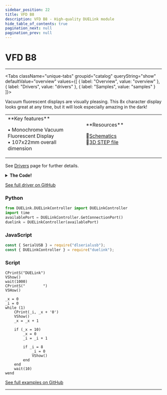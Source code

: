 ```yaml
---
sidebar_position: 22
title: VFD B8
description: VFD B8 - High-quality DUELink module
hide_table_of_contents: true
pagination_next: null
pagination_prev: null
---
```



# VFD B8

<ImageSection 
  product="dvfdb8-c"
  tagline="Vacuum Fluorescent Character Display"
/>

---

<Tabs className="unique-tabs" groupid="catalog" queryString="show" defaultValue="overview"
  values={[
    {
        label: "Overview",
        value: "overview"
    },
    {
        label: "Drivers",
        value: "drivers"
    },
    {
        label: "Samples",
        value: "samples"
    }
]}>

<TabItem value="overview">

Vacuum fluorescent displays are visually pleasing. This 8x character display looks great at any time, but it will look especially amazing in the dark!

<table><td width='50%'>
**Key features**

• Monochrome Vacuum Fluorescent Display<br/>
• 107x22mm overall dimension<br/>

</td><td width='50%'>
**Resources**
 
📄[Schematics](/sch/gdl-dvfdb8-c.pdf)<br/>
🔩[3D STEP file](/3d/gdl-dvfdb8-c.step)<br/>
</td></table>

</TabItem>

<TabItem value="drivers">

See [Drivers](/docs/engine/drivers) page for further details.

<details>
<summary><strong>The Code!</strong></summary>

**VFD B8 Driver**

```batch
##### VFD B8 Driver #####

fn DVer()
    return 1.0
fend

Alias(en=9,rst=8,cs=17,clk=12,din=14)

fn Write(d)
    for i in Range(0,8)
        DWrite(clk,0)
        
        if (d & 0x01)
            DWrite(din,1)
        else
            DWrite(din,0)
        end
        
        d = d >> 1
        DWrite(clk,1)
    next
fend

fn VCmd(c)
    DWrite(cs,0)
    Write(c)
    DWrite(cs,1)
fend

fn VShow()
    VCmd(0xe8)
fend

fn Init()
    DWrite(en,1)
    DWrite(rst,0)
    Wait(1)
    DWrite(rst,1)
    Wait(1)
    #SET HOW MANY digital numbers
    DWrite(cs,0)
    Write(0xe0)
    Wait(1)
    Write(0x07)#//8 digital
    DWrite(cs,1)
    Wait(1)

    #set bright
    DWrite(cs,0)
    Write(0xe4)
    Wait(1)
    Write(0xff)#//level 255 max
    DWrite(cs,1)
    Wait(1)
fend

fn CPrint(x, c)
    DWrite(cs,0)
    Write(0x20 + x)
    Write(c)
    DWrite(cs,1)
fend

fn CPrintS(b2)
    for i in Range(len(b2))
        CPrint(i, b2[i])
    next
fend

Init()

##############################
```

</details>

[See full driver on GitHub](https://github.com/ghi-electronics/duelink-website/tree/main/static/code/drivers)

</TabItem>

<TabItem value="samples">

### Python

```python
from DUELink.DUELinkController import DUELinkController
import time
availablePort = DUELinkController.GetConnectionPort()
duelink = DUELinkController(availablePort)
```

### JavaScript

```javascript
const { SerialUSB } = require("dlserialusb");
const { DUELinkController } = require("duelink");
```

### Script

```batch
CPrintS("DUELink")
VShow()
wait(1000)
CPrintS("        ")
VSHow()

_x = 0
_i = 0
while (1)   
    CPrint(_i, _x + '0')
    VShow()
    _x = _x + 1
    
    if (_x = 10)
        _x = 0
        _i = _i + 1
        
        if _i = 8
            _i = 0
            VShow()
        end
    end
    wait(10)      
wend

```

[See full examples on GitHub](https://github.com/ghi-electronics/duelink-website/tree/main/static/code/samples)

</TabItem>

</Tabs>

---

<OrderSection
    product="DUELink VFD B8"
    partnumber="GDL-DVFDB8-C"
    price="$0.00"
/>
